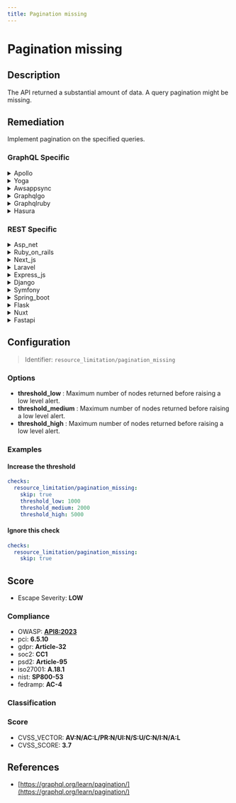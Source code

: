 ```yaml
---
title: Pagination missing
---
```


# Pagination missing

## Description

The API returned a substantial amount of data.
A query pagination might be missing.


## Remediation

Implement pagination on the specified queries.



### GraphQL Specific

<details>
    <summary>Apollo</summary>

Implement pagination in the Apollo framework engine by using cursor-based or offset-based strategies to manage large sets of data efficiently. This can be achieved by modifying the GraphQL schema to include pagination arguments such as 'limit' and 'after' for cursor-based pagination or 'offset' for offset-based pagination, and updating resolvers to handle these arguments appropriately. Ensure that the client-side queries also include these pagination parameters to fetch data in chunks.

</details>

<details>
    <summary>Yoga</summary>

Implement pagination in the Yoga framework engine to manage data sets efficiently. This can be achieved by using built-in pagination support or by creating custom pagination logic. Ensure that the pagination mechanism includes features such as page number, page size, and total record count to provide a seamless user experience.

</details>

<details>
    <summary>Awsappsync</summary>

To address the issue of missing pagination in AWS AppSync, implement pagination logic in your GraphQL schema by using arguments such as 'limit' and 'nextToken' for list queries. This will allow clients to request a specific number of items and to navigate through large sets of data by providing a token from the previous response. Ensure that your resolvers support this pagination mechanism and that they handle the 'nextToken' appropriately to fetch the subsequent set of results.

</details>

<details>
    <summary>Graphqlgo</summary>

Implement pagination in your GraphQL queries by using cursor-based or offset-based methods. This can be achieved by adding arguments such as 'first', 'last', 'before', and 'after' for cursor-based pagination, or 'limit' and 'offset' for offset-based pagination, to your GraphQL schema. Ensure that your Go framework's resolver functions are designed to handle these arguments and return the appropriate subset of data. This will help manage large datasets efficiently and prevent performance issues.

</details>

<details>
    <summary>Graphqlruby</summary>

Implement pagination in your GraphQL queries by using the `graphql-ruby` gem's built-in features. Define a `max_page_size` to limit the number of records returned in a single request and use `after` and `before` cursors to navigate between pages. This will help prevent performance issues and potential denial-of-service attacks due to large, unpaginated result sets.

</details>

<details>
    <summary>Hasura</summary>

Implement pagination in your Hasura queries by using the 'limit' and 'offset' arguments to control the number of records returned and to skip over records of a set. This will help in managing and optimizing the data load, especially for large datasets. Additionally, consider using cursor-based pagination with 'where' conditions for more efficient and performant data fetching.

</details>


### REST Specific

<details>
    <summary>Asp_net</summary>

Implement pagination in your API endpoints by using Skip and Take methods in LINQ queries or leveraging the built-in pagination support in Entity Framework. This will help manage and limit the amount of data returned in a single request, improving performance and reducing server load.

</details>

<details>
    <summary>Ruby_on_rails</summary>

Implement pagination using gems like 'kaminari' or 'will_paginate' to break the dataset into manageable chunks and return it page by page.

</details>

<details>
    <summary>Next_js</summary>

Implement server-side pagination in your API by using query parameters such as 'page' and 'limit' to return a subset of results per request. In Next.js, you can handle this logic within your API routes or when fetching data in 'getServerSideProps' or 'getStaticProps'.

</details>

<details>
    <summary>Laravel</summary>

Implement pagination in Laravel by using the 'paginate' method on the Eloquent query, which automatically handles large datasets and provides a simple way to access paginated data.

</details>

<details>
    <summary>Express_js</summary>

Implement pagination in your Express.js routes by using query parameters such as 'page' and 'limit' to control the amount of data returned per request. Utilize middleware or a library like 'mongoose-paginate' for MongoDB to handle the pagination logic efficiently.

</details>

<details>
    <summary>Django</summary>

Implement pagination in your Django views by using Django's Paginator class. This will help to split the large data set into manageable pages and reduce server load.

</details>

<details>
    <summary>Symfony</summary>

Implement pagination in your Symfony application by using the Pagerfanta bundle or the KnpPaginatorBundle to efficiently handle large datasets and limit the amount of data returned per request. Adjust your queries to fetch only a subset of data based on the page number and size parameters.

</details>

<details>
    <summary>Spring_boot</summary>

Implement pagination in the Spring Boot application by using Pageable interface in the repository methods and applying @PageableDefault or @RequestParam to controller endpoints to handle page size, number, and sorting.

</details>

<details>
    <summary>Flask</summary>

Implement pagination in your Flask route by using request arguments to define page number and limit, and apply these to your database query to return a subset of data.

</details>

<details>
    <summary>Nuxt</summary>

Implement pagination in your Nuxt.js application by using the 'fetch' or 'asyncData' methods to retrieve data in chunks. Utilize query parameters such as 'page' and 'limit' to request specific subsets of data from the API.

</details>

<details>
    <summary>Fastapi</summary>

Implement pagination in FastAPI by using query parameters such as 'skip' and 'limit' to control the number of records returned in a single request. This can help manage large datasets and improve API performance.

</details>

## Configuration

> Identifier: `resource_limitation/pagination_missing`

### Options

- **threshold_low** : Maximum number of nodes returned before raising a low level alert.
- **threshold_medium** : Maximum number of nodes returned before raising a low level alert.
- **threshold_high** : Maximum number of nodes returned before raising a low level alert.




### Examples



#### Increase the threshold

```yaml
checks:
  resource_limitation/pagination_missing:
    skip: true
    threshold_low: 1000
    threshold_medium: 2000
    threshold_high: 5000
```




#### Ignore this check

```yaml
checks:
  resource_limitation/pagination_missing:
    skip: true
```




## Score

- Escape Severity: **<span className="low-severity">LOW</span>**

### Compliance

- OWASP: **[API8:2023](https://github.com/OWASP/API-Security/blob/master/editions/2023/en/0xa8-security-misconfiguration.md)**
- pci: **6.5.10**
- gdpr: **Article-32**
- soc2: **CC1**
- psd2: **Article-95**
- iso27001: **A.18.1**
- nist: **SP800-53**
- fedramp: **AC-4**

### Classification






### Score

- CVSS_VECTOR: **AV:N/AC:L/PR:N/UI:N/S:U/C:N/I:N/A:L**
- CVSS_SCORE: **3.7**

## References

- [https://graphql.org/learn/pagination/](https://graphql.org/learn/pagination/)
  